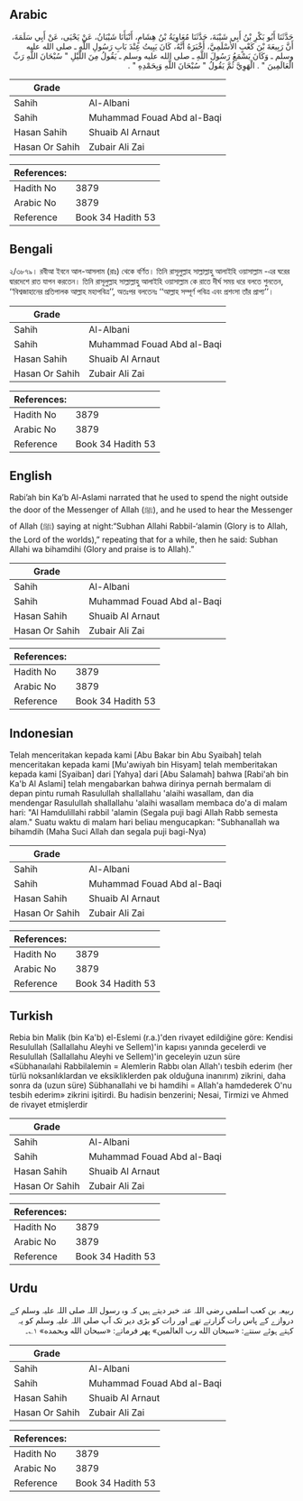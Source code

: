 ## Arabic


<div dir="rtl" lang="ar" style={{fontSize:'larger',backgroundColor:'#f8f9fa',padding:20}}>
حَدَّثَنَا أَبُو بَكْرِ بْنُ أَبِي شَيْبَةَ، حَدَّثَنَا مُعَاوِيَةُ بْنُ هِشَامٍ، أَنْبَأَنَا شَيْبَانُ، عَنْ يَحْيَى، عَنْ أَبِي سَلَمَةَ، أَنَّ رَبِيعَةَ بْنَ كَعْبٍ الأَسْلَمِيَّ، أَخْبَرَهُ أَنَّهُ، كَانَ يَبِيتُ عِنْدَ بَابِ رَسُولِ اللَّهِ ـ صلى الله عليه وسلم ـ وَكَانَ يَسْمَعُ رَسُولَ اللَّهِ ـ صلى الله عليه وسلم ـ يَقُولُ مِنَ اللَّيْلِ ‏"‏ سُبْحَانَ اللَّهِ رَبِّ الْعَالَمِينَ ‏"‏ ‏.‏ الْهَوِيَّ ثُمَّ يَقُولُ ‏"‏ سُبْحَانَ اللَّهِ وَبِحَمْدِهِ ‏"‏ ‏.‏
</div>
<div style={{backgroundColor:'#f8f9fa',padding:20, marginBottom: 10}}><table> <thead> <tr> <th>Grade</th> <th></th> </tr> </thead> <tbody> <tr><td>Sahih</td><td>Al-Albani</td></tr><tr><td>Sahih</td><td>Muhammad Fouad Abd al-Baqi</td></tr><tr><td>Hasan Sahih</td><td>Shuaib Al Arnaut</td></tr><tr><td>Hasan Or Sahih</td><td>Zubair Ali Zai</td></tr></tbody></table><table> <thead> <tr> <th>References:</th> <th></th> </tr> </thead> <tbody><tr><td>Hadith No</td><td>3879</td></tr><tr><td>Arabic No</td><td>3879</td></tr><tr><td>Reference</td><td>Book 34 Hadith 53</td></tr></tbody></table></div>

## Bengali


<div dir="ltr" lang="bn" style={{fontSize:'larger',backgroundColor:'#f8f9fa',padding:20}}>
২/৩৮৭৯। রবীআ ইবনে আল-আসলাম (রাঃ) থেকে বর্ণিত। তিনি রাসূলুল্লাহ সাল্লাল্লাহু আলাইহি ওয়াসাল্লাম -এর ঘরের দ্বারদেশে রাত যাপন করতেন। তিনি রাসূলুল্লাহ সাল্লাল্লাহু আলাইহি ওয়াসাল্লাম কে রাতে দীর্ঘ সময় ধরে বলতে শুনতেন, ‘‘বিশ্বজাহানের প্রতিপালক আল্লাহ মহাপবিত্র’’, অতঃপর বলতেনঃ ‘‘আল্লাহ সম্পূর্ণ পবিত্র এবং প্রশংসা তাঁর প্রাপ্য’’।
</div>
<div style={{backgroundColor:'#f8f9fa',padding:20, marginBottom: 10}}><table> <thead> <tr> <th>Grade</th> <th></th> </tr> </thead> <tbody> <tr><td>Sahih</td><td>Al-Albani</td></tr><tr><td>Sahih</td><td>Muhammad Fouad Abd al-Baqi</td></tr><tr><td>Hasan Sahih</td><td>Shuaib Al Arnaut</td></tr><tr><td>Hasan Or Sahih</td><td>Zubair Ali Zai</td></tr></tbody></table><table> <thead> <tr> <th>References:</th> <th></th> </tr> </thead> <tbody><tr><td>Hadith No</td><td>3879</td></tr><tr><td>Arabic No</td><td>3879</td></tr><tr><td>Reference</td><td>Book 34 Hadith 53</td></tr></tbody></table></div>

## English


<div dir="ltr" lang="en" style={{fontSize:'larger',backgroundColor:'#f8f9fa',padding:20}}>
Rabi’ah bin Ka’b Al-Aslami narrated that he used to spend the night outside the door of the Messenger of Allah (ﷺ), and he used to hear the Messenger of Allah (ﷺ) saying at night:“Subhan Allahi Rabbil-‘alamin (Glory is to Allah, the Lord of the worlds),” repeating that for a while, then he said: Subhan Allahi wa bihamdihi (Glory and praise is to Allah).”
</div>
<div style={{backgroundColor:'#f8f9fa',padding:20, marginBottom: 10}}><table> <thead> <tr> <th>Grade</th> <th></th> </tr> </thead> <tbody> <tr><td>Sahih</td><td>Al-Albani</td></tr><tr><td>Sahih</td><td>Muhammad Fouad Abd al-Baqi</td></tr><tr><td>Hasan Sahih</td><td>Shuaib Al Arnaut</td></tr><tr><td>Hasan Or Sahih</td><td>Zubair Ali Zai</td></tr></tbody></table><table> <thead> <tr> <th>References:</th> <th></th> </tr> </thead> <tbody><tr><td>Hadith No</td><td>3879</td></tr><tr><td>Arabic No</td><td>3879</td></tr><tr><td>Reference</td><td>Book 34 Hadith 53</td></tr></tbody></table></div>

## Indonesian


<div dir="ltr" lang="id" style={{fontSize:'larger',backgroundColor:'#f8f9fa',padding:20}}>
Telah menceritakan kepada kami [Abu Bakar bin Abu Syaibah] telah menceritakan kepada kami [Mu'awiyah bin Hisyam] telah memberitakan kepada kami [Syaiban] dari [Yahya] dari [Abu Salamah] bahwa [Rabi'ah bin Ka'b Al Aslami] telah mengabarkan bahwa dirinya pernah bermalam di depan pintu rumah Rasulullah shallallahu 'alaihi wasallam, dan dia mendengar Rasulullah shallallahu 'alaihi wasallam membaca do'a di malam hari: "Al Hamdulillahi rabbil 'alamin (Segala puji bagi Allah Rabb semesta alam." Suatu waktu di malam hari beliau mengucapkan: "Subhanallah wa bihamdih (Maha Suci Allah dan segala puji bagi-Nya)
</div>
<div style={{backgroundColor:'#f8f9fa',padding:20, marginBottom: 10}}><table> <thead> <tr> <th>Grade</th> <th></th> </tr> </thead> <tbody> <tr><td>Sahih</td><td>Al-Albani</td></tr><tr><td>Sahih</td><td>Muhammad Fouad Abd al-Baqi</td></tr><tr><td>Hasan Sahih</td><td>Shuaib Al Arnaut</td></tr><tr><td>Hasan Or Sahih</td><td>Zubair Ali Zai</td></tr></tbody></table><table> <thead> <tr> <th>References:</th> <th></th> </tr> </thead> <tbody><tr><td>Hadith No</td><td>3879</td></tr><tr><td>Arabic No</td><td>3879</td></tr><tr><td>Reference</td><td>Book 34 Hadith 53</td></tr></tbody></table></div>

## Turkish


<div dir="ltr" lang="tr" style={{fontSize:'larger',backgroundColor:'#f8f9fa',padding:20}}>
Rebia bin Malik (bin Ka'b) el-Eslemi (r.a.)'den rivayet edildiğine göre: Kendisi Resulullah (Sallallahu Aleyhi ve Sellem)'in kapısı yanında gecelerdi ve Resulullah (Sallallahu Aleyhi ve Sellem)'in geceleyin uzun süre «Sübhanaılahi Rabbilalemin = Alemlerin Rabbı olan AIlah'ı tesbih ederim (her türlü noksanlıklardan ve eksikliklerden pak olduğuna inanırım) zikrini, daha sonra da (uzun süre) Sübhanallahi ve bi hamdihi = AIlah'a hamdederek O'nu tesbih ederim» zikrini işitirdi. Bu hadisin benzerini; Nesai, Tirmizi ve Ahmed de rivayet etmişlerdir
</div>
<div style={{backgroundColor:'#f8f9fa',padding:20, marginBottom: 10}}><table> <thead> <tr> <th>Grade</th> <th></th> </tr> </thead> <tbody> <tr><td>Sahih</td><td>Al-Albani</td></tr><tr><td>Sahih</td><td>Muhammad Fouad Abd al-Baqi</td></tr><tr><td>Hasan Sahih</td><td>Shuaib Al Arnaut</td></tr><tr><td>Hasan Or Sahih</td><td>Zubair Ali Zai</td></tr></tbody></table><table> <thead> <tr> <th>References:</th> <th></th> </tr> </thead> <tbody><tr><td>Hadith No</td><td>3879</td></tr><tr><td>Arabic No</td><td>3879</td></tr><tr><td>Reference</td><td>Book 34 Hadith 53</td></tr></tbody></table></div>

## Urdu


<div dir="rtl" lang="ur" style={{fontSize:'larger',backgroundColor:'#f8f9fa',padding:20}}>
ربیعہ بن کعب اسلمی رضی اللہ عنہ خبر دیتے ہیں کہ وہ رسول اللہ صلی اللہ علیہ وسلم کے دروازے کے پاس رات گزارتے تھے اور رات کو بڑی دیر تک آپ صلی اللہ علیہ وسلم کو یہ کہتے ہوئے سنتے: «سبحان الله رب العالمين» پھر فرماتے: «سبحان الله وبحمده» ۱؎۔
</div>
<div style={{backgroundColor:'#f8f9fa',padding:20, marginBottom: 10}}><table> <thead> <tr> <th>Grade</th> <th></th> </tr> </thead> <tbody> <tr><td>Sahih</td><td>Al-Albani</td></tr><tr><td>Sahih</td><td>Muhammad Fouad Abd al-Baqi</td></tr><tr><td>Hasan Sahih</td><td>Shuaib Al Arnaut</td></tr><tr><td>Hasan Or Sahih</td><td>Zubair Ali Zai</td></tr></tbody></table><table> <thead> <tr> <th>References:</th> <th></th> </tr> </thead> <tbody><tr><td>Hadith No</td><td>3879</td></tr><tr><td>Arabic No</td><td>3879</td></tr><tr><td>Reference</td><td>Book 34 Hadith 53</td></tr></tbody></table></div>